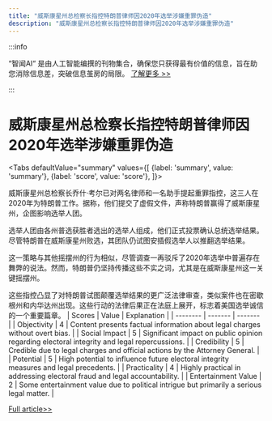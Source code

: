 ```yaml
---
title: "威斯康星州总检察长指控特朗普律师因2020年选举涉嫌重罪伪造"
description: "威斯康星州总检察长指控特朗普律师因2020年选举涉嫌重罪伪造"
---
```



:::info

“智闻AI“ 是由人工智能编撰的刊物集合，确保您只获得最有价值的信息，旨在助您消除信息差，突破信息茧房的局限。  [了解更多 >>](/)

:::

# 威斯康星州总检察长指控特朗普律师因2020年选举涉嫌重罪伪造


<Tabs
	defaultValue="summary"
	values={[
	{label: 'summary', value: 'summary'},
	{label: 'score', value: 'score'},
]}>
<TabItem value="summary">


威斯康星州总检察长乔什·考尔已对两名律师和一名助手提起重罪指控，这三人在2020年为特朗普工作。据称，他们提交了虚假文件，声称特朗普赢得了威斯康星州，企图影响选举人团。

选举人团由各州普选获胜者选出的选举人组成，他们正式投票确认总统选举结果。尽管特朗普在威斯康星州败选，其团队仍试图安插假选举人以推翻选举结果。

这一策略与其他摇摆州的行为相似，尽管调查一再驳斥了2020年选举中普遍存在舞弊的说法。然而，特朗普仍坚持传播这些不实之词，尤其是在威斯康星州这一关键摇摆州。

这些指控凸显了对特朗普试图颠覆选举结果的更广泛法律审查，类似案件也在密歇根州和内华达州出现。这些行动的法律后果正在法庭上展开，标志着美国选举诚信的一个重要篇章。
</TabItem>
<TabItem value="score">
	| Scores     | Value   | Explanation |
	| -------- | ------- | ------- |
	| Objectivity  | 4    | Content presents factual information about legal charges without overt bias.    |
	| Social Impact | 5     | Significant impact on public opinion regarding electoral integrity and legal repercussions.    |
	| Credibility    | 5    | Credible due to legal charges and official actions by the Attorney General.    |
	| Potential    | 5    | High potential to influence future electoral integrity measures and legal precedents.    |
	| Practicality    | 4    | Highly practical in addressing electoral fraud and legal accountability.    |
	| Entertainment Value    | 2    | Some entertainment value due to political intrigue but primarily a serious legal matter.    |
</TabItem>
</Tabs>

[Full article>>](https://apnews.com/article/wisconsin-fake-electors-trump-2020-charges-77d00919fc8d8e07438076610090a9b1)
